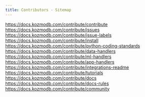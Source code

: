 ```yaml
---
title: Contributors - Sitemap
---
```


https://docs.kozmodb.com/contribute/contribute
https://docs.kozmodb.com/contribute/issues
https://docs.kozmodb.com/contribute/issue-labels
https://docs.kozmodb.com/contribute/install
https://docs.kozmodb.com/contribute/python-coding-standards
https://docs.kozmodb.com/contribute/data-handlers
https://docs.kozmodb.com/contribute/ml-handlers
https://docs.kozmodb.com/contribute/app-handlers
https://docs.kozmodb.com/contribute/integrations-readme
https://docs.kozmodb.com/contribute/tutorials
https://docs.kozmodb.com/contribute/docs
https://docs.kozmodb.com/contribute/docs-rules
https://docs.kozmodb.com/contribute/community
